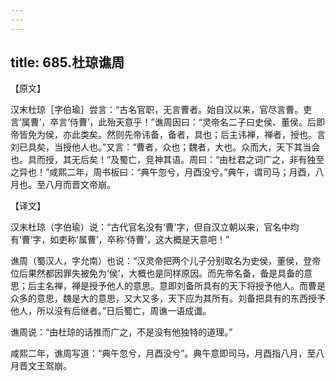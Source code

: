 ```yaml
---
---
---
```

title: 685.杜琼谯周
---



【原文】

汉末杜琼［字伯瑜］尝言：“古名官职，无言曹者。始自汉以来，官尽言曹。吏言‘属曹’，卒言‘侍曹’，此殆天意乎！”谯周因曰：“灵帝名二子曰史侯、董侯。后即帝皆免为侯，亦此类矣。然则先帝讳备，备者，具也；后主讳禅，禅者，授也。言刘已具矣，当授他人也。”又言：“曹者，众也；魏者，大也。众而大，天下其当会也。具而授，其无后矣！”及蜀亡，竞神其语。周曰：“由杜君之词广之，非有独至之异也！”咸熙二年，周书板曰：“典午忽兮，月酉没兮。”典午，谓司马；月酉，八月也。至八月而晋文帝崩。

【译文】

汉末杜琼（字伯瑜）说：“古代官名没有‘曹’字，但自汉立朝以来，官名中均有‘曹’字，如吏称‘属曹’，卒称‘侍曹’，这大概是天意吧！”

谯周（蜀汉人，字允南）也说：“汉灵帝把两个儿子分别取名为史侯，董侯，登帝位后果然都因罪失被免为‘侯’，大概也是同样原因。而先帝名备，备是具备的意思；后主名禅，禅是授予他人的意思。意即刘备所具有的天下将授予他人。而曹是众多的意思，魏是大的意思，又大又多，天下应为其所有。刘备把具有的东西授予他人，所以没有后继者。”日后蜀亡，周谯一语成谶。

谯周说：“由杜琼的话推而广之，不是没有他独特的道理。”

咸熙二年，谯周写道：“典午忽兮，月酉没兮”。典午意即司马，月酉指八月，至八月晋文王驾崩。